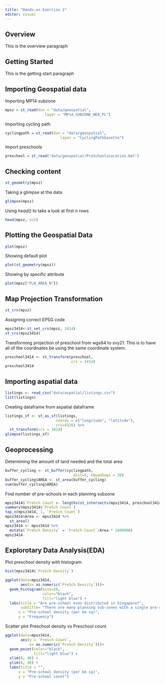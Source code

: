 ```yaml
---
title: "Hands-on Exercise 1"
editor: visual
---
```


## Overview

This is the overview paragraph

## Getting Started

This is the getting start paragraph

## Importing Geospatial data

Importing MP14 subzone

```r
mpsz = st_read(dsn = "data/geospatial", 
                  layer = "MP14_SUBZONE_WEB_PL")
```

Importing cycling path

```r
cyclingpath = st_read(dsn = "data/geospatial", 
                         layer = "CyclingPathGazette")
```

Import preschools

```r
preschool = st_read("data/geospatial/PreSchoolsLocation.kml")
```

## Checking content

```r
st_geometry(mpsz)
```

Taking a glimpse at the data

```r
glimpse(mpsz)
```

Using *head()* to take a look at first *n* rows

```r
head(mpsz, n=5)
```

## Plotting the Geospatial Data

```r
plot(mpsz)
```

Showing default plot

```r
plot(st_geometry(mpsz))
```

Showing by specific attribute

```r
plot(mpsz["PLN_AREA_N"])
```

## Map Projection Transformation

```r
st_crs(mpsz)
```

Assigning correct EPSG code

```r
mpsz3414<-st_set_crs(mpsz, 3414)
st_crs(mpsz3414)
```

Transforming projection of preschool from wgs84 to svy21. This is to have all of the coordinates be using the same coordinate system.

```r
preschool3414 <- st_transform(preschool, 
                              crs = 3414)
preschool3414
```

## Importing aspatial data

```r
listings <- read_csv("data/aspatial/listings.csv")
list(listings)
```

Creating dataframe from aspatial dataframe

```r
listings_sf <- st_as_sf(listings, 
                       coords = c("longitude", "latitude"),
                       crs=4326) %>%
  st_transform(crs = 3414)
glimpse(listings_sf)
```

## Geoprocessing

Determining the amount of land needed and the total area

```r
buffer_cycling <- st_buffer(cyclingpath, 
                               dist=5, nQuadSegs = 30)
buffer_cycling$AREA <- st_area(buffer_cycling)
sum(buffer_cycling$AREA)
```

Find number of pre-schools in each planning subzone

```r
mpsz3414$`PreSch Count`<- lengths(st_intersects(mpsz3414, preschool3414))
summary(mpsz3414$`PreSch Count`)
top_n(mpsz3414, 1, `PreSch Count`)
mpsz3414$Area <- mpsz3414 %>%
  st_area()
mpsz3414 <- mpsz3414 %>%
  mutate(`PreSch Density` = `PreSch Count`/Area * 1000000)
mpsz3414
```
## Explorotary Data Analysis(EDA)
Plot preschool density with histogram
```r
hist(mpsz3414$`PreSch Density`)
```
```r
ggplot(data=mpsz3414, 
       aes(x= as.numeric(`PreSch Density`)))+
  geom_histogram(bins=20, 
                 color="black", 
                 fill="light blue") +
  labs(title = "Are pre-school even distributed in Singapore?",
       subtitle= "There are many planning sub-zones with a single pre-school, on the other hand, \nthere are two planning sub-zones with at least 20 pre-schools",
      x = "Pre-school density (per km sq)",
      y = "Frequency")
```
Scatter plot Preschool density vs Preschool count
```r
ggplot(data=mpsz3414, 
       aes(y = `PreSch Count`, 
           x= as.numeric(`PreSch Density`)))+
  geom_point(color="black", 
             fill="light blue") +
  xlim(0, 40) +
  ylim(0, 40) +
  labs(title = "",
      x = "Pre-school density (per km sq)",
      y = "Pre-school count")
```
